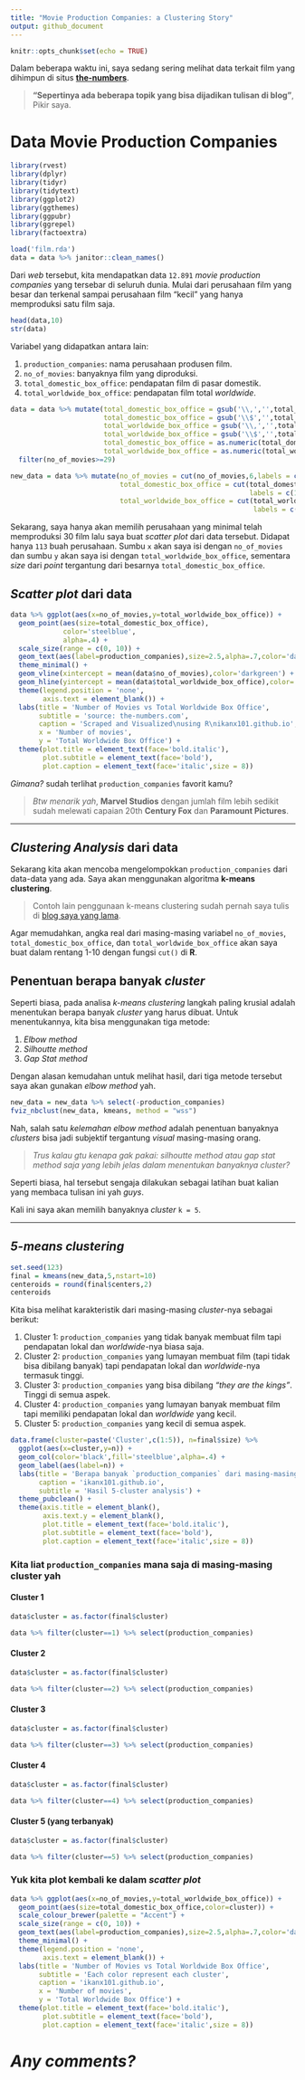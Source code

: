 ```yaml
---
title: "Movie Production Companies: a Clustering Story"
output: github_document
---
```


```r
knitr::opts_chunk$set(echo = TRUE)
```

Dalam beberapa waktu ini, saya sedang sering melihat data terkait film yang dihimpun di situs [__the-numbers__](https://www.the-numbers.com/movies/production-companies/). 

> __"Sepertinya ada beberapa topik yang bisa dijadikan tulisan di blog"__, Pikir saya.

# Data __Movie Production Companies__

```r
library(rvest)
library(dplyr)
library(tidyr)
library(tidytext)
library(ggplot2)
library(ggthemes)
library(ggpubr)
library(ggrepel)
library(factoextra)

load('film.rda')
data = data %>% janitor::clean_names()
```
Dari _web_ tersebut, kita mendapatkan data `12.891` _movie production companies_ yang tersebar di seluruh dunia. Mulai dari perusahaan film yang besar dan terkenal sampai perusahaan film "kecil" yang hanya memproduksi satu film saja.

```r
head(data,10)
str(data)
```

Variabel yang didapatkan antara lain:

1. `production_companies`: nama perusahaan produsen film.
2. `no_of_movies`: banyaknya film yang diproduksi.
3. `total_domestic_box_office`: pendapatan film di pasar domestik.
4. `total_worldwide_box_office`: pendapatan film total _worldwide_.

```r
data = data %>% mutate(total_domestic_box_office = gsub('\\,','',total_domestic_box_office),
                       total_domestic_box_office = gsub('\\$','',total_domestic_box_office),
                       total_worldwide_box_office = gsub('\\,','',total_worldwide_box_office),
                       total_worldwide_box_office = gsub('\\$','',total_worldwide_box_office),
                       total_domestic_box_office = as.numeric(total_domestic_box_office),
                       total_worldwide_box_office = as.numeric(total_worldwide_box_office)) %>%
  filter(no_of_movies>=29)

new_data = data %>% mutate(no_of_movies = cut(no_of_movies,6,labels = c(1:6)),
                           total_domestic_box_office = cut(total_domestic_box_office,6,
                                                           labels = c(1:6)),
                           total_worldwide_box_office = cut(total_worldwide_box_office,6,
                                                            labels = c(1:6)))
```

Sekarang, saya hanya akan memilih perusahaan yang minimal telah memproduksi 30 film lalu saya buat _scatter plot_ dari data tersebut. Didapat hanya `113` buah perusahaan. Sumbu `x` akan saya isi dengan `no_of_movies` dan sumbu `y` akan saya isi dengan `total_worldwide_box_office`, sementara _size_ dari _point_ tergantung dari besarnya `total_domestic_box_office`.

## _Scatter plot_ dari data

```r
data %>% ggplot(aes(x=no_of_movies,y=total_worldwide_box_office)) +
  geom_point(aes(size=total_domestic_box_office),
             color='steelblue',
             alpha=.4) +
  scale_size(range = c(0, 10)) +
  geom_text(aes(label=production_companies),size=2.5,alpha=.7,color='darkred') +
  theme_minimal() +
  geom_vline(xintercept = mean(data$no_of_movies),color='darkgreen') +
  geom_hline(yintercept = mean(data$total_worldwide_box_office),color='darkgreen') +
  theme(legend.position = 'none',
        axis.text = element_blank()) +
  labs(title = 'Number of Movies vs Total Worldwide Box Office',
       subtitle = 'source: the-numbers.com',
       caption = 'Scraped and Visualized\nusing R\nikanx101.github.io',
       x = 'Number of movies',
       y = 'Total Worldwide Box Office') +
  theme(plot.title = element_text(face='bold.italic'),
        plot.subtitle = element_text(face='bold'),
        plot.caption = element_text(face='italic',size = 8))
```

_Gimana?_ sudah terlihat `production_companies` favorit kamu?

> _Btw menarik yah_, __Marvel Studios__ dengan jumlah film lebih sedikit sudah melewati capaian 20th __Century Fox__ dan __Paramount Pictures__. 

____

## _Clustering Analysis_ dari data

Sekarang kita akan mencoba mengelompokkan `production_companies` dari data-data yang ada. Saya akan menggunakan algoritma __k-means clustering__. 

> Contoh lain penggunaan k-means clustering sudah pernah saya tulis di [blog saya yang lama](https://passingthroughresearcher.wordpress.com/2019/11/24/clustering-negara-berdasarkan-gdp-happiness-index-dan-populasi/).

Agar memudahkan, angka real dari masing-masing variabel `no_of_movies`, `total_domestic_box_office`, dan `total_worldwide_box_office` akan saya buat dalam rentang 1-10 dengan fungsi `cut()` di __R__.

## Penentuan berapa banyak _cluster_

Seperti biasa, pada analisa _k-means clustering_ langkah paling krusial adalah menentukan berapa banyak _cluster_ yang harus dibuat. Untuk menentukannya, kita bisa menggunakan tiga metode:

1. _Elbow method_
2. _Silhoutte method_
3. _Gap Stat method_

Dengan alasan kemudahan untuk melihat hasil, dari tiga metode tersebut saya akan gunakan _elbow method_ yah.

```r
new_data = new_data %>% select(-production_companies)
fviz_nbclust(new_data, kmeans, method = "wss")
```

Nah, salah satu _kelemahan elbow method_ adalah penentuan banyaknya _clusters_ bisa jadi subjektif tergantung _visual_ masing-masing orang.

> _Trus kalau gtu kenapa gak pakai: silhoutte method atau gap stat method saja yang lebih jelas dalam menentukan banyaknya cluster?_

Seperti biasa, hal tersebut sengaja dilakukan sebagai latihan buat kalian yang membaca tulisan ini yah _guys_.

Kali ini saya akan memilih banyaknya _cluster_ `k = 5`.

____

## _5-means clustering_

```r
set.seed(123)
final = kmeans(new_data,5,nstart=10)
centeroids = round(final$centers,2)
centeroids
```
Kita bisa melihat karakteristik dari masing-masing _cluster_-nya sebagai berikut:

1. Cluster 1: `production_companies` yang tidak banyak membuat film tapi pendapatan lokal dan _worldwide_-nya biasa saja.
2. Cluster 2: `production_companies` yang lumayan membuat film (tapi tidak bisa dibilang banyak) tapi pendapatan lokal dan _worldwide_-nya termasuk tinggi.
3. Cluster 3: `production_companies` yang bisa dibilang _"they are the kings"_. Tinggi di semua aspek.
4. Cluster 4: `production_companies` yang lumayan banyak membuat film tapi memiliki pendapatan lokal dan _worldwide_ yang kecil.
5. Cluster 5: `production_companies` yang kecil di semua aspek.

```r
data.frame(cluster=paste('Cluster',c(1:5)), n=final$size) %>%
  ggplot(aes(x=cluster,y=n)) +
  geom_col(color='black',fill='steelblue',alpha=.4) +
  geom_label(aes(label=n)) +
  labs(title = 'Berapa banyak `production_companies` dari masing-masing cluster?',
       caption = 'ikanx101.github.io',
       subtitle = 'Hasil 5-cluster analysis') +
  theme_pubclean() +
  theme(axis.title = element_blank(),
        axis.text.y = element_blank(),
        plot.title = element_text(face='bold.italic'),
        plot.subtitle = element_text(face='bold'),
        plot.caption = element_text(face='italic',size = 8))
```

### Kita liat `production_companies` mana saja di masing-masing cluster yah

#### Cluster 1

```r
data$cluster = as.factor(final$cluster)

data %>% filter(cluster==1) %>% select(production_companies)
```

#### Cluster 2

```r
data$cluster = as.factor(final$cluster)

data %>% filter(cluster==2) %>% select(production_companies)
```

#### Cluster 3

```r
data$cluster = as.factor(final$cluster)

data %>% filter(cluster==3) %>% select(production_companies)
```

#### Cluster 4

```r
data$cluster = as.factor(final$cluster)

data %>% filter(cluster==4) %>% select(production_companies)
```

#### Cluster 5 (yang terbanyak)

```r
data$cluster = as.factor(final$cluster)

data %>% filter(cluster==5) %>% select(production_companies)
```

### Yuk kita plot kembali ke dalam _scatter plot_

```r
data %>% ggplot(aes(x=no_of_movies,y=total_worldwide_box_office)) +
  geom_point(aes(size=total_domestic_box_office,color=cluster)) +
  scale_colour_brewer(palette = "Accent") +
  scale_size(range = c(0, 10)) +
  geom_text(aes(label=production_companies),size=2.5,alpha=.7,color='darkred') +
  theme_minimal() +
  theme(legend.position = 'none',
        axis.text = element_blank()) +
  labs(title = 'Number of Movies vs Total Worldwide Box Office',
       subtitle = 'Each color represent each cluster',
       caption = 'ikanx101.github.io',
       x = 'Number of movies',
       y = 'Total Worldwide Box Office') +
  theme(plot.title = element_text(face='bold.italic'),
        plot.subtitle = element_text(face='bold'),
        plot.caption = element_text(face='italic',size = 8))
```

# _Any comments?_
